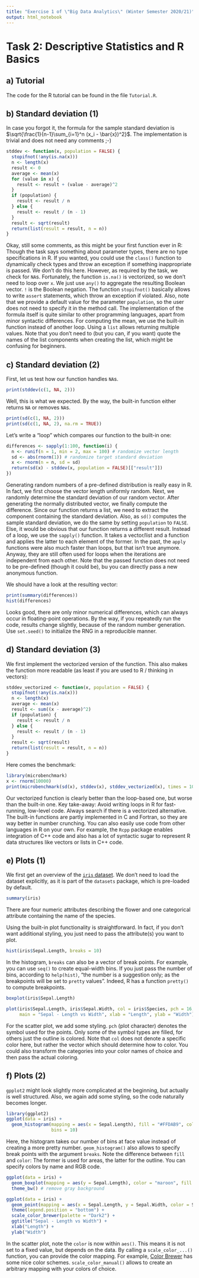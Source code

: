```yaml
---
title: "Exercise 1 of \"Big Data Analytics\" (Winter Semester 2020/21)"
output: html_notebook
---
```


# Task 2: Descriptive Statistics and R Basics

## a) Tutorial

The code for the R tutorial can be found in the file `Tutorial.R`.

## b) Standard deviation (1)

In case you forgot it, the formula for the sample standard deviation is $\sqrt{\frac{1}{n-1}\sum_{i=1}^n (x_i - \bar{x})^2}$.
The implementation is trivial and does not need any comments ;-)

```r
stddev <- function(x, population = FALSE) {
  stopifnot(!any(is.na(x)))
  n <- length(x)
  result <- 0
  average <- mean(x)
  for (value in x) {
    result <- result + (value - average)^2
  }
  if (population) {
    result <- result / n
  } else {
    result <- result / (n - 1)
  }
  result <- sqrt(result)
  return(list(result = result, n = n))
}
```

Okay, still some comments, as this might be your first function ever in R:
Though the task says something about parameter types, there are no type specifications in R.
If you wanted, you could use the `class()` function to dynamically check types and throw an exception if something inappropriate is passed.
We don't do this here.
However, as required by the task, we check for `NA`s.
Fortunately, the function `is.na()` is vectorized, so we don't need to loop over `x`.
We just use `any()` to aggregate the resulting Boolean vector.
`!` is the Boolean negation.
The function `stopifnot()` basically allows to write `assert` statements, which throw an exception if violated.
Also, note that we provide a default value for the parameter `population`, so the user does not need to specify it in the method call.
The implementation of the formula itself is quite similar to other programming languages, apart from minor syntactic differences.
For computing the mean, we use the built-in function instead of another loop.
Using a `list` allows returning multiple values.
Note that you don't need to (but you can, if you want) quote the names of the list components when creating the list, which might be confusing for beginners.

## c) Standard deviation (2)

First, let us test how our function handles `NA`s.

```r
print(stddev(c(1, NA, 2)))
```

Well, this is what we expected.
By the way, the built-in function either returns `NA` or removes `NA`s.

```r
print(sd(c(1, NA, 2)))
print(sd(c(1, NA, 2), na.rm = TRUE))
```

Let's write a "loop" which compares our function to the built-in one:

```r
differences <- sapply(1:100, function(i) {
  n <- runif(n = 1, min = 2, max = 100) # randomize vector length
  sd <- abs(rnorm(1)) # randomize target standard deviation
  x <- rnorm(n = n, sd = sd)
  return(sd(x) - stddev(x, population = FALSE)[["result"]])
})
```

Generating random numbers of a pre-defined distribution is really easy in R.
In fact, we first choose the vector length uniformly random.
Next, we randomly determine the standard deviation of our random vector.
After generating the normally distributed vector, we finally compute the difference.
Since our function returns a list, we need to extract the component containing the standard deviation.
Also, as `sd()` computes the sample standard deviation, we do the same by setting `population` to `FALSE`.
Else, it would be obvious that our function returns a different result.
Instead of a loop, we use the `sapply()` function.
It takes a vector/list and a function and applies the latter to each element of the former.
In the past, the `apply` functions were also much faster than loops, but that isn't true anymore.
Anyway, they are still often used for loops when the iterations are independent from each other.
Note that the passed function does not need to be pre-defined (though it could be), bu you can directly pass a new anonymous function.

We should have a look at the resulting vector:

```r
print(summary(differences))
hist(differences)
```

Looks good, there are only minor numerical differences, which can always occur in floating-point operations.
By the way, if you repeatedly run the code, results change slightly, because of the random number generation.
Use `set.seed()` to initialize the RNG in a reproducible manner.

## d) Standard deviation (3)

We first implement the vectorized version of the function.
This also makes the function more readable (as least if you are used to R / thinking in vectors):

```r
stddev_vectorized <- function(x, population = FALSE) {
  stopifnot(!any(is.na(x)))
  n <- length(x)
  average <- mean(x)
  result <- sum((x - average)^2)
  if (population) {
    result <- result / n
  } else {
    result <- result / (n - 1)
  }
  result <- sqrt(result)
  return(list(result = result, n = n))
}
```

Here comes the benchmark:

```r
library(microbenchmark)
x <- rnorm(10000)
print(microbenchmark(sd(x), stddev(x), stddev_vectorized(x), times = 1000))
```

Our vectorized function is clearly better than the loop-based one, but worse than the built-in one.
Key take-away:
Avoid writing loops in R for fast-running, low-level code.
Always search if there is a vectorized alternative.
The built-in functions are partly implemented in C and Fortran, so they are way better in number crunching.
You can also easily use code from other languages in R on your own.
For example, the `Rcpp` package enables integration of C++ code and also has a lot of syntactic sugar to represent R data structures like vectors or lists in C++ code.

## e) Plots (1)

We first get an overview of the [`iris` dataset](https://en.wikipedia.org/wiki/Iris_flower_data_set).
We don't need to load the dataset explicitly, as it is part of the `datasets` package, which is pre-loaded by default.

```r
summary(iris)
```

There are four numeric attributes describing the flower and one categorical attribute containing the name of the species.

Using the built-in plot functionality is straightforward.
In fact, if you don't want additional styling, you just need to pass the attribute(s) you want to plot.

```r
hist(iris$Sepal.Length, breaks = 10)
```

In the histogram, `breaks` can also be a vector of break points.
For example, you can use `seq()` to create equal-width bins.
If you just pass the number of bins, according to `help(hist)`, "the number is a suggestion only; as the breakpoints will be set to `pretty` values".
Indeed, R has a function `pretty()` to compute breakpoints.

```r
boxplot(iris$Sepal.Length)
```

```r
plot(iris$Sepal.Length, iris$Sepal.Width, col = iris$Species, pch = 16,
     main = "Sepal - Length vs Width", xlab = "Length", ylab = "Width")
```

For the scatter plot, we add some styling.
`pch` (plot character) denotes the symbol used for the points.
Only some of the symbol types are filled, for others just the outline is colored.
Note that `col` does not denote a specific color here, but rather the vector which should determine how to color.
You could also transform the categories into your color names of choice and then pass the actual coloring.

## f) Plots (2)

`gpplot2` might look slightly more complicated at the beginning, but actually is well structured.
Also, we again add some styling, so the code naturally becomes longer.

```r
library(ggplot2)
ggplot(data = iris) +
  geom_histogram(mapping = aes(x = Sepal.Length), fill = "#FFDAB9", color = "black",
                 bins = 10)
```

Here, the histogram takes our number of bins at face value instead of creating a more pretty number.
`geom_histogram()` also allows to specify break points with the argument `breaks`.
Note the difference between `fill` and `color`:
The former is used for areas, the latter for the outline.
You can specify colors by name and RGB code.

```r
ggplot(data = iris) +
  geom_boxplot(mapping = aes(y = Sepal.Length), color = "maroon", fill = "salmon") +
  theme_bw() # remove gray background
```

```r
ggplot(data = iris) +
  geom_point(mapping = aes(x = Sepal.Length, y = Sepal.Width, color = Species)) +
  theme(legend.position = "bottom") +
  scale_color_brewer(palette = "Dark2") +
  ggtitle("Sepal - Length vs Width") +
  xlab("Length") +
  ylab("Width")
```

In the scatter plot, note the `color` is now within `aes()`.
This means it is not set to a fixed value, but depends on the data.
By calling a `scale_color_...()` function, you can provide the color mapping.
For example, [Color Brewer](https://colorbrewer2.org/) has some nice color schemes.
`scale_color_manual()` allows to create an arbitrary mapping with your colors of choice.
